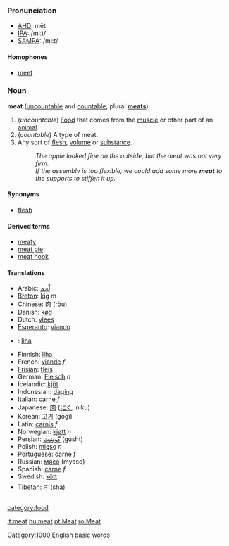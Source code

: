 === Pronunciation ===
*[[w:AHD|AHD]]: mēt
*[[w:IPA|IPA]]: /miːt/
*[[w:SAMPA|SAMPA]]: /mi:t/
==== Homophones ====
*[[meet]]

=== Noun ===
'''meat''' ([[uncountable]] and [[countable]]; plural '''[[meats]]''')

# (''uncountable'') [[Food]] that comes from the [[muscle]] or other part of an [[animal]]. 
# (''countable'') A type of meat.
# Any sort of [[flesh]], [[volume]] or [[substance]].
#:''The apple looked fine on the outside, but the meat was not very firm.''
#:''If the assembly is too flexible, we could add some more '''meat''' to the supports to stiffen it up.''

==== Synonyms ====
*[[flesh]]

==== Derived terms ====
*[[meaty]]
*[[meat pie]]
*[[meat hook]]<!-- or one word or both? -->

==== Translations ====
*Arabic: [[لّحم]]
*[[Breton]]: [[kig]] ''m''
*Chinese: [[肉]] (ròu)
*Danish: [[kød]]
*Dutch: [[vlees]]
*[[Esperanto]]: [[viando]]
* {{et}}: [[liha#Estonian|liha]]
* Finnish: [[liha#Finnish|liha]]
*French: [[viande]] ''f''
*[[Frisian]]: [[fleis]]
*German: [[Fleisch]] ''n''
*Icelandic: [[kjöt]]
*Indonesian: [[daging]]
*Italian: [[carne]] ''f''
*Japanese: [[肉]] ([[にく]], niku)
*Korean: [[고기]] (gogi)
*Latin: [[carnis]] ''f''
*Norwegian: [[kjøtt]] ''n''
*Persian: [[گوشت]] (gusht)
*Polish: [[mięso]] ''n''
*Portuguese: [[carne]] ''f''
*Russian: [[мясо]] (myaso)
*Spanish: [[carne]] ''f''
*Swedish: [[kött]]
*[[Tibetan]]: [[ཤ་]] (sha)

[[Category:1000 English basic words]]
[[category:food]]

[[it:meat]]
[[hu:meat]]
[[pt:Meat]]
[[ro:Meat]]